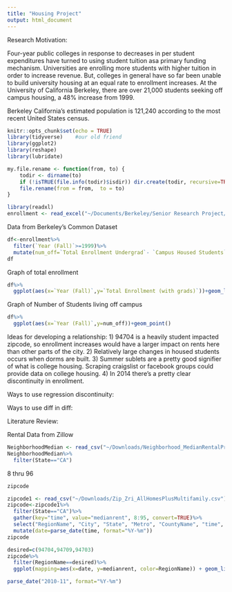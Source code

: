 ```yaml
---
title: "Housing Project"
output: html_document
---
```

Research Motivation: 

Four-year public colleges in response to decreases in per student expenditures have turned to using student tuition asa primary funding mechanism. Universities are enrolling more students with higher tuition in order to increase revenue. But, colleges in general have so far been unable to build university housing at an equal rate to enrollment increases. At the University of California Berkeley, there are over 21,000 students seeking off campus housing, a 48% increase from 1999.

Berkeley California's estimated population is 121,240 according to the most recent United States census.


```r
knitr::opts_chunk$set(echo = TRUE)
library(tidyverse)    #our old friend
library(ggplot2)
library(reshape)
library(lubridate)
```

```r
my.file.rename <- function(from, to) {
    todir <- dirname(to)
    if (!isTRUE(file.info(todir)$isdir)) dir.create(todir, recursive=TRUE)
    file.rename(from = from,  to = to)
}
```

```r
library(readxl)
enrollment <- read_excel("~/Documents/Berkeley/Senior Research Project/Berkeley Enrollment Data and Houing.xlsx")
```

Data from Berkeley's Common Dataset
```r
df<-enrollment%>%
  filter(`Year (Fall)`>=1999)%>%
  mutate(num_off=`Total Enrollment Undergrad`- `Campus Housed Students`)
df
```

Graph of total enrollment
```r
df%>%
  ggplot(aes(x=`Year (Fall)`,y=`Total Enrollment (with grads)`))+geom_line()
```

Graph of Number of Students living off campus
```r
df%>%
  ggplot(aes(x=`Year (Fall)`,y=num_off))+geom_point()
```

Ideas for developing a relationship:
1) 94704 is a heavily student impacted zipcode, so enrollment increases would have a larger impact on rents here than other parts of the city.
2) Relatively large changes in housed students occurs when dorms are built.
3) Summer sublets are a pretty good signifier of what is college housing. Scraping craigslist or facebook groups could provide data on college housing.
4) In 2014 there's a pretty clear discontinuity in enrollment.

Ways to use regression discontinuity:

Ways to use diff in diff:

Literature Review:

Rental Data from Zillow
```r
NeighborhoodMedian <- read_csv("~/Downloads/Neighborhood_MedianRentalPrice_AllHomes.csv")
NeighborhoodMedian%>%
  filter(State=="CA")
```
8 thru 96
```r
zipcode
```

```r
zipcode1 <- read_csv("~/Downloads/Zip_Zri_AllHomesPlusMultifamily.csv")
zipcode<-zipcode1%>%
  filter(State=="CA")%>%
  gather(key="time", value="medianrent", 8:95, convert=TRUE)%>%
  select("RegionName", "City", "State", "Metro", "CountyName", "time", "medianrent")%>%
  mutate(date=parse_date(time, format="%Y-%m"))
zipcode
```

```r
desired=c(94704,94709,94703)
zipcode%>%
  filter(RegionName==desired)%>%
  ggplot(mapping=aes(x=date, y=medianrent, color=RegionName)) + geom_line()
```

```r
parse_date("2010-11", format="%Y-%m")
```


